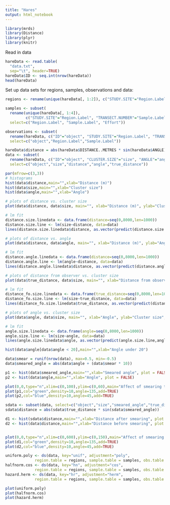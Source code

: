 ```yaml
---
title: "Hares"
output: html_notebook
---
```

```r
library(mrds)
library(Distance)
library(plyr)
library(knitr)
```

Read in data
```r
hareData <- read.table(
  "data.txt",
  sep="\t", header=TRUE)
hareData$ID <- seq.int(nrow(hareData))
head(hareData)
```

Set up data sets for regions, samples, observations and data:

```r
regions <- rename(unique(hareData[, 1:2]), c("STUDY.SITE"="Region.Label", "AREA"="Area"))

samples <- subset(
  rename(unique(hareData[, 1:4]), 
         c("STUDY.SITE"="Region.Label", "TRANSECT.NUMBER"="Sample.Label", "TRANSECT.LENGTH.KM"="Effort")),
  select=c("Region.Label", "Sample.Label", "Effort"))

observations <- subset(
  rename(hareData, c("ID"="object", "STUDY.SITE"="Region.Label", "TRANSECT.NUMBER"="Sample.Label")),
  select=c("object","Region.Label","Sample.Label"))

hareData$distance = abs(hareData$DISTANCE..METRES * sin(hareData$ANGLE))
data <- subset(
  rename(hareData, c("ID"="object", "CLUSTER.SIZE"="size", "ANGLE"="angle", "DISTANCE..METRES."="true_distance")), 
  select=c("object","size","distance","angle","true_distance"))
```


```r
par(mfrow=c(3,3))
# histograms
hist(data$distance,main="",xlab="Distance (m)")
hist(data$size,main="",xlab="Cluster size")
hist(data$angle,main="",xlab="Angle")

# plots of distance vs. cluster size
plot(data$distance, data$size, main="", xlab="Distance (m)", ylab="Cluster size", pch=19, cex=0.5, col=gray(0.7))

# lm fit
distance.size.linedata <- data.frame(distance=seq(0,8000,len=1000))
distance.size.line <- lm(size~distance, data=data)
lines(distance.size.linedata$distance, as.vector(predict(distance.size.line,distance.size.linedata)))

# plots of distance vs. angle
plot(data$distance, data$angle, main="", xlab="Distance (m)", ylab="Angle", pch=19, cex=0.5, col=gray(0.7))

# lm fit
distance.angle.linedata <- data.frame(distance=seq(0,8000,len=1000))
distance.angle.line <- lm(angle~distance, data=data)
lines(distance.angle.linedata$distance, as.vector(predict(distance.angle.line,distance.angle.linedata)))

# plots of distance from observer vs. cluster size
plot(data$true_distance, data$size, main="", xlab="Distance from observer (m)", ylab="Cluster size", pch=19, cex=0.5, col=gray(0.7))

# lm fit
distance_fo.size.linedata <- data.frame(true_distance=seq(0,8000,len=1000))
distance_fo.size.line <- lm(size~true_distance, data=data)
lines(distance_fo.size.linedata$true_distance, as.vector(predict(distance_fo.size.line,distance_fo.size.linedata)))

# plots of angle vs. cluster size
plot(data$angle, data$size, main="", xlab="Angle", ylab="Cluster size", pch=19, cex=0.5, col=gray(0.7))

# lm fit
angle.size.linedata <- data.frame(angle=seq(0,8000,len=1000))
angle.size.line <- lm(size~angle, data=data)
lines(angle.size.linedata$angle, as.vector(predict(angle.size.line,angle.size.linedata)))
```

```r
hist(data$angle[data$angle < 20],main="",xlab="Angle under 20")
```




```r
data$smear = runif(nrow(data), max=0.5, min=-0.5)
data$smeared_angle = abs(data$angle + (data$smear * 10))

p1 <- hist(data$smeared_angle,main="",xlab="Smeared angle", plot = FALSE)
p2 <- hist(data$angle,main="",xlab="Angle", plot = FALSE)

plot(0,0,type="n",xlim=c(0,100),ylim=c(0,60),main="Affect of smearing the angle (green is affect of smearing away from blue)")
plot(p1,col="green",density=10,angle=135,add=TRUE)
plot(p2,col="blue",density=10,angle=45,add=TRUE)
```


```r
sdata <- subset(data, select=c("object","size","smeared_angle","true_distance"))
sdata$distance = abs(sdata$true_distance * sin(sdata$smeared_angle))
```

```r
d1 <- hist(sdata$distance,main="",xlab="Distance after smearing", plot = FALSE)
d2 <- hist(data$distance,main="",xlab="Distance before smearing", plot = FALSE)


plot(0,0,type="n",xlim=c(0,600),ylim=c(0,150),main="Affect of smearing the angle (green is affect of smearing away from blue)")
plot(d1,col="green",density=10,angle=135,add=TRUE)
plot(d2,col="blue",density=10,angle=45,add=TRUE)
```

```r
uniform.poly <- ds(data, key="unif", adjustment="poly",
             region.table = regions, sample.table = samples, obs.table = observations)
halfnorm.cos <- ds(data, key="hn", adjustment="cos",
             region.table = regions, sample.table = samples, obs.table = observations)
hazard.herm <- ds(data, key="hr", adjustment="herm",
             region.table = regions, sample.table = samples, obs.table = observations)
```

```r
plot(uniform.poly)
plot(halfnorm.cos)
plot(hazard.herm)
```